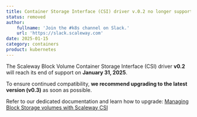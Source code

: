 ```yaml
---
title: Container Storage Interface (CSI) driver v.0.2 no longer supported
status: removed
author:
    fullname: 'Join the #k8s channel on Slack.'
    url: 'https://slack.scaleway.com'
date: 2025-01-15
category: containers
product: kubernetes
---
```


The Scaleway Block Volume Container Storage Interface (CSI) driver **v0.2** will reach its end of support on **January 31, 2025**.  

To ensure continued compatibility, **we recommend upgrading to the latest version (v0.3)** as soon as possible.  

Refer to our dedicated documentation and learn how to upgrade: [Managing Block Storage volumes with Scaleway CSI](https://www.scaleway.com/en/docs/containers/kubernetes/api-cli/managing-storage/)


